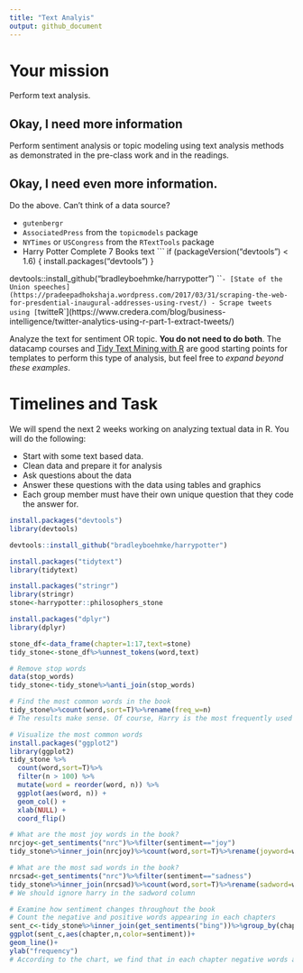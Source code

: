 ```yaml
---
title: "Text Analyis"
output: github_document
---
```





# Your mission

Perform text analysis.

## Okay, I need more information

Perform sentiment analysis or topic modeling using text analysis methods as demonstrated in the pre-class work and in the readings.

## Okay, I need even more information.

Do the above. Can't think of a data source?

- `gutenbergr`
- `AssociatedPress` from the `topicmodels` package
- `NYTimes` or `USCongress` from the `RTextTools` package
- Harry Potter Complete 7 Books text
    ```
    if (packageVersion("devtools") < 1.6) {
  install.packages("devtools")
}

devtools::install_github("bradleyboehmke/harrypotter")
    ```
- [State of the Union speeches](https://pradeepadhokshaja.wordpress.com/2017/03/31/scraping-the-web-for-presdential-inaugural-addresses-using-rvest/)
- Scrape tweets using [`twitteR`](https://www.credera.com/blog/business-intelligence/twitter-analytics-using-r-part-1-extract-tweets/)

Analyze the text for sentiment OR topic. **You do not need to do both**. The datacamp courses and [Tidy Text Mining with R](http://tidytextmining.com/) are good starting points for templates to perform this type of analysis, but feel free to *expand beyond these examples*.

# Timelines and Task


We will spend the next 2 weeks working on analyzing textual data in R. You will do the following:

- Start with some text based data.
- Clean data and prepare it for analysis
- Ask questions about the data
- Answer these questions with the data using tables and graphics
- Each group member must have their own unique question that they code the answer for. 

```r
install.packages("devtools")
library(devtools)
```

```r
devtools::install_github("bradleyboehmke/harrypotter")
```

```r
install.packages("tidytext")
library(tidytext)
```

```r
install.packages("stringr")
library(stringr)
stone<-harrypotter::philosophers_stone
```

```r
install.packages("dplyr")
library(dplyr)
```

```r
stone_df<-data_frame(chapter=1:17,text=stone)
tidy_stone<-stone_df%>%unnest_tokens(word,text)

# Remove stop words
data(stop_words)
tidy_stone<-tidy_stone%>%anti_join(stop_words)

# Find the most common words in the book
tidy_stone%>%count(word,sort=T)%>%rename(freq_w=n)
# The results make sense. Of course, Harry is the most frequently used word in the book.
```

```r
# Visualize the most common words
install.packages("ggplot2")
library(ggplot2)
tidy_stone %>% 
  count(word,sort=T)%>%
  filter(n > 100) %>%
  mutate(word = reorder(word, n)) %>%
  ggplot(aes(word, n)) +
  geom_col() +
  xlab(NULL) +
  coord_flip()
```

```r
# What are the most joy words in the book?
nrcjoy<-get_sentiments("nrc")%>%filter(sentiment=="joy")
tidy_stone%>%inner_join(nrcjoy)%>%count(word,sort=T)%>%rename(joyword=word)

# What are the most sad words in the book?
nrcsad<-get_sentiments("nrc")%>%filter(sentiment=="sadness")
tidy_stone%>%inner_join(nrcsad)%>%count(word,sort=T)%>%rename(sadword=word)
# We should ignore harry in the sadword column
```

```r
# Examine how sentiment changes throughout the book
# Count the negative and positive words appearing in each chapters
sent_c<-tidy_stone%>%inner_join(get_sentiments("bing"))%>%group_by(chapter)%>%count(sentiment,sort=T)
ggplot(sent_c,aes(chapter,n,color=sentiment))+
geom_line()+
ylab("frequency") 
# According to the chart, we find that in each chapter negative words are used more frequently than positive words. At the end of the book, negative words are more common.
```

